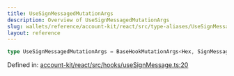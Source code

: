 ```yaml
---
title: UseSignMessagedMutationArgs
description: Overview of UseSignMessagedMutationArgs
slug: wallets/reference/account-kit/react/src/type-aliases/UseSignMessagedMutationArgs
layout: reference
---
```


```ts
type UseSignMessagedMutationArgs = BaseHookMutationArgs<Hex, SignMessageArgs>;
```

Defined in: [account-kit/react/src/hooks/useSignMessage.ts:20](https://github.com/alchemyplatform/aa-sdk/blob/49e74eee8606f480b200b4612d00d950da8a8742/account-kit/react/src/hooks/useSignMessage.ts#L20)
